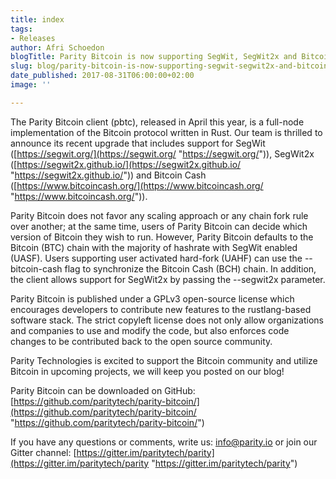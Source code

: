 ```yaml
---
title: index
tags:
- Releases
author: Afri Schoedon
blogTitle: Parity Bitcoin is now supporting SegWit, SegWit2x and Bitcoin Cash
slug: blog/parity-bitcoin-is-now-supporting-segwit-segwit2x-and-bitcoin-cash
date_published: 2017-08-31T06:00:00+02:00
image: ''

---
```

The Parity Bitcoin client (pbtc), released in April this year, is a full-node implementation of the Bitcoin protocol written in Rust. Our team is thrilled to announce its recent upgrade that includes support for SegWit ([https://segwit.org/](https://segwit.org/ "https://segwit.org/")), SegWit2x ([https://segwit2x.github.io/](https://segwit2x.github.io/ "https://segwit2x.github.io/")) and Bitcoin Cash ([https://www.bitcoincash.org/](https://www.bitcoincash.org/ "https://www.bitcoincash.org/")).

Parity Bitcoin does not favor any scaling approach or any chain fork rule over another; at the same time, users of Parity Bitcoin can decide which version of Bitcoin they wish to run. However, Parity Bitcoin defaults to the Bitcoin (BTC) chain with the majority of hashrate with SegWit enabled (UASF). Users supporting user activated hard-fork (UAHF) can use the --bitcoin-cash flag to synchronize the Bitcoin Cash (BCH) chain. In addition, the client allows support for SegWit2x by passing the --segwit2x parameter.

Parity Bitcoin is published under a GPLv3 open-source license which encourages developers to contribute new features to the rustlang-based software stack. The strict copyleft license does not only allow organizations and companies to use and modify the code, but also enforces code changes to be contributed back to the open source community.

Parity Technologies is excited to support the Bitcoin community and utilize Bitcoin in upcoming projects, we will keep you posted on our blog!

Parity Bitcoin can be downloaded on GitHub: [https://github.com/paritytech/parity-bitcoin/](https://github.com/paritytech/parity-bitcoin/ "https://github.com/paritytech/parity-bitcoin/")

If you have any questions or comments, write us: [info@parity.io](mailto:info@parity.io) or join our Gitter channel: [https://gitter.im/paritytech/parity](https://gitter.im/paritytech/parity "https://gitter.im/paritytech/parity")